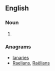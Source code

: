 {{also|air lanes}}
==English==

===Noun===
{{head|en|noun plural form}}

# {{plural of|airlane|lang=en}}

===Anagrams===
* [[lanaries#English|lanaries]]
* [[Raelians#English|Raelians]], [[Raëlians#English|Raëlians]]